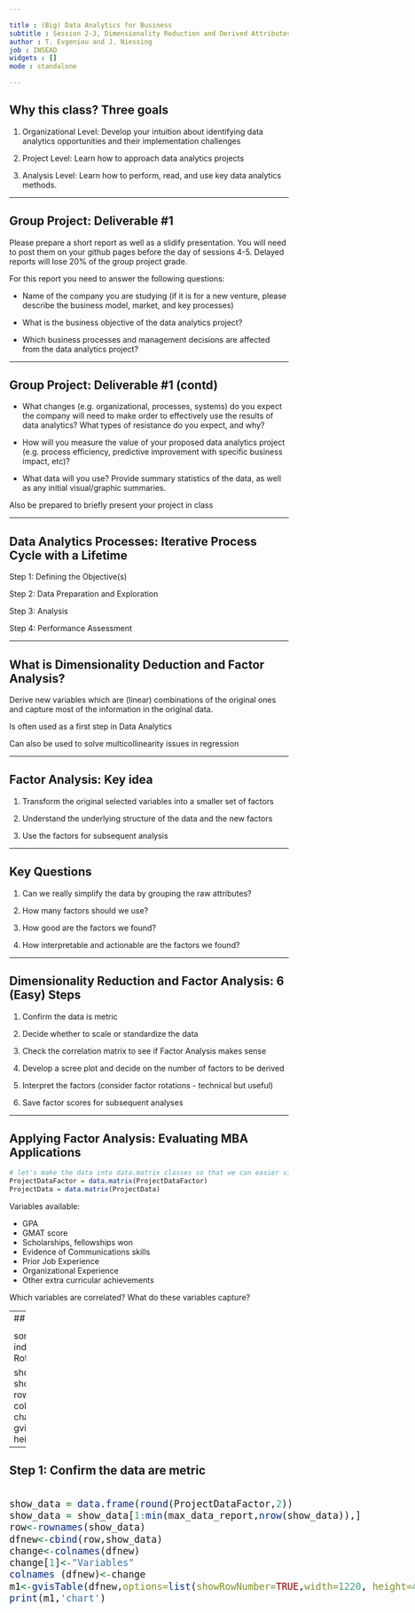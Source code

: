 ```yaml
---

title : (Big) Data Analytics for Business
subtitle : Session 2-3, Dimensionality Reduction and Derived Attributes (Technical Slides)
author : T. Evgeniou and J. Niessing
job : INSEAD
widgets : []
mode : standalone 

---
```


## Why this class? Three goals
  
  
1. Organizational Level: Develop your intuition about identifying data analytics opportunities and their implementation challenges  
  
  
2. Project Level: Learn how to approach data analytics projects  
  
  
3. Analysis Level: Learn how to perform, read, and use key data analytics methods.

---

## Group Project: Deliverable #1

Please prepare a short report  as well as  a slidify presentation. You will need to post them on your  github pages before the day of sessions 4-5. Delayed reports will lose 20% of the group project grade. 

For this report you need to answer the following questions:

- Name of the company you are studying (if it is for a new venture, please describe the business model, market, and key processes)

- What is the business objective of the data analytics project? 

- Which business processes and management decisions are affected from the data analytics project?

---

## Group Project: Deliverable #1 (contd)

- What changes (e.g. organizational, processes, systems) do you expect the company will need to make order to effectively use the results of data analytics? What types of resistance do you expect, and why?

- How will you measure the value of your proposed data analytics project (e.g. process efficiency, predictive improvement with specific business impact, etc)?  

- What data will you use? Provide summary statistics of the data, as well as any initial visual/graphic summaries.

Also be prepared to briefly present your project in class 

---

## Data Analytics Processes: Iterative Process Cycle with a Lifetime


  
Step 1: Defining the Objective(s)  
  
  
Step 2: Data Preparation and Exploration
  
  
Step 3: Analysis
  
  
Step 4: Performance Assessment



---

## What is Dimensionality Deduction and Factor Analysis?

Derive new  variables which are (linear) combinations of the original ones and capture most of the information in the original data. 

Is often used as a first step in Data Analytics

Can also be used to solve multicollinearity issues in regression

---

## Factor Analysis: Key idea


1. Transform the original selected variables into a smaller set of factors

2. Understand the underlying structure of the data and the new factors

3. Use the factors for subsequent analysis


---

## Key Questions

1. Can we really simplify the data by grouping the raw attributes?

2. How many factors should we use?

3. How good are the factors we found?

4. How interpretable and actionable are the factors we found? 

---

## Dimensionality Reduction and Factor Analysis: 6 (Easy) Steps

1. Confirm the data is metric 

2. Decide whether to scale or standardize the data

3. Check the correlation matrix to see if Factor Analysis makes sense

4. Develop a scree plot and decide on the number of factors to be derived

5. Interpret the factors (consider factor rotations - technical but useful)

6. Save factor scores for subsequent analyses

---

## Applying Factor Analysis: Evaluating MBA Applications

```r
# let's make the data into data.matrix classes so that we can easier visualize them
ProjectDataFactor = data.matrix(ProjectDataFactor)
ProjectData = data.matrix(ProjectData)
```

Variables available:

* GPA
* GMAT score
* Scholarships, fellowships won
* Evidence of Communications skills 
* Prior Job Experience
* Organizational Experience
* Other extra curricular achievements

Which variables are correlated? What do these variables capture?

---
## Example Factors

<style>
.wrapper{
height: 120%;
width: 900px;
overflow: auto;
}
</style>
<div class="wrapper" style="font-size:20px;">
<div class="row">
<div class="col-md-3">
```r
Rotated_Results<-principal(ProjectDataFactor, nfactors=max(factors_selected), rotate=rotation_used,score=TRUE)
Rotated_Factors<-round(Rotated_Results$loadings,2)
Rotated_Factors<-as.data.frame(unclass(Rotated_Factors))
colnames(Rotated_Factors)<-paste("Component",1:ncol(Rotated_Factors),sep=" ")

sorted_rows <- sort(Rotated_Factors[,1], decreasing = TRUE, index.return = TRUE)$ix
Rotated_Factors <- Rotated_Factors[sorted_rows,]

show_data <- Rotated_Factors 
#show_data = show_data[1:min(max_data_report,nrow(show_data)),]
row<-rownames(show_data)
dfnew<-cbind(row,show_data)
change<-colnames(dfnew)
change[1]<-"Variables"
colnames (dfnew)<-change
m1<-gvisTable(dfnew,options=list(showRowNumber=TRUE,width=1220, height=400,allowHTML=TRUE,page='disable'))
print(m1,'chart')
```
</div>
</div>
</div>

---

## Step 1: Confirm the data are metric 


<style>
.wrapper{
height: 120%;
width: 900px;
overflow: auto;
}
</style>
<div class="wrapper" style="font-size:20px;">
<div class="row">
<div class="col-md-3">
```r
show_data = data.frame(round(ProjectDataFactor,2))
show_data = show_data[1:min(max_data_report,nrow(show_data)),]
row<-rownames(show_data)
dfnew<-cbind(row,show_data)
change<-colnames(dfnew)
change[1]<-"Variables"
colnames (dfnew)<-change
m1<-gvisTable(dfnew,options=list(showRowNumber=TRUE,width=1220, height=400,allowHTML=TRUE,page='disable'))
print(m1,'chart')
```
</div>
</div>
</div>

---

## Step 2: Decide whether to scale or standardize the data: Summary Statistics

<style>
.wrapper{
height: 120%;
width: 900px;
overflow: auto;
}
</style>
<div class="wrapper" style="font-size:20px;">
<div class="row">
<div class="col-md-3">
```r
show_data = data.frame(round(my_summary(ProjectDataFactor),2))
#show_data = show_data[1:min(max_data_report,nrow(show_data)),]
row<-rownames(show_data)
dfnew<-cbind(row,show_data)
change<-colnames(dfnew)
change[1]<-"Variables"
colnames (dfnew)<-change
m1<-gvisTable(dfnew,options=list(showRowNumber=TRUE,width=1220, height=400,allowHTML=TRUE,page='disable'))
print(m1,'chart')
```
</div>
</div>
</div>


---

## Data Standardization: Example Code

```r
ProjectDatafactor_scaled=apply(ProjectDataFactor,2, function(r) {
  if (sd(r)!=0) { 
    res=(r-mean(r))/sd(r) 
    } else { 
      res=0*r; res
      }
  })
```

---

## Standardized Data: Summary Statistics

<style>
.wrapper{
height: 120%;
width: 900px;
overflow: auto;
}
</style>
<div class="wrapper" style="font-size:20px;">
<div class="row">
<div class="col-md-3">
```r
show_data = data.frame(round(my_summary(ProjectDatafactor_scaled),2))
#show_data = show_data[1:min(max_data_report,nrow(show_data)),]
row<-rownames(show_data)
dfnew<-cbind(row,show_data)
change<-colnames(dfnew)
change[1]<-"Variables"
colnames (dfnew)<-change
m1<-gvisTable(dfnew,options=list(showRowNumber=TRUE,width=1220, height=400,allowHTML=TRUE,page='disable'))
print(m1,'chart')
```
</div>
</div>
</div>

---


## Step 3:  Check correlation matrix to see if Factor Analysis makes sense

<style>
.wrapper{
height: 120%;
width: 900px;
overflow: auto;
}
</style>
<div class="wrapper" style="font-size:20px;">
<div class="row">
<div class="col-md-3">
```r
thecor = round(cor(ProjectDataFactor),2)
colnames(thecor)<-colnames(thecor)
rownames(thecor)<-rownames(thecor)
## printing the result in a clean-slate table
#cat(renderHeatmapX(thecor, border=1,center = 0,vrange_up = 1, vrange_down = 1))
cat(renderHeatmapX(thecor, border=1))
```
</div>
</div>
</div>

---

## Step 4. Develop a scree plot and decide on the number of factors to be derived

For the method considered here (Principal Component Analysis):
* If there are n variables we will have n factors in total
* First factor will explain most of the variance, second next and so on.

Eigenvalues and Variance Explained by Factors
* each factor will have an associated eigenvalue -  which corresponds to the amount of variance explained by that factor
* with standardized variables each variable has a variance of 1, and the sum of all eigenvalues with n raw attributes is n
* we would like to capture as much of the total variance as possible, while keeping as few factors as possible

--- 

## How Many Factors? Eigenvalues and Variance Explained


<br>
<style>
.wrapper{
height: 120%;
width: 900px;
overflow: auto;
}
</style>
<div class="wrapper" style="font-size:20px;">
<div class="row">
<div class="col-md-3">
```r
Variance_Explained_Table_results<-PCA(ProjectDataFactor, graph=FALSE)
Variance_Explained_Table<-Variance_Explained_Table_results$eig
Variance_Explained_Table_copy<-Variance_Explained_Table

row=1:nrow(Variance_Explained_Table)
name<-paste("Component No:",row,sep="")
Variance_Explained_Table<-cbind(name,Variance_Explained_Table)
Variance_Explained_Table<-as.data.frame(Variance_Explained_Table)
colnames(Variance_Explained_Table)<-c("Components", "Eigenvalue", "Percentage_of_explained_variance", "Cumulative_percentage_of_explained_variance")

m<-gvisTable(Variance_Explained_Table,options=list(width=1200, height=400,allowHTML=TRUE,page='disable'),formats=list(Eigenvalue="#.##",Percentage_of_explained_variance="#.##",Cumulative_percentage_of_explained_variance="#.##"))
print(m,'chart')
```
</div>
</div>
</div>

--- 

## How Many Factors? Scree Plot

```r

eigenvalues  <- Variance_Explained_Table[,2]
df           <- cbind(as.data.frame(eigenvalues), c(1:length(eigenvalues)), rep(1, length(eigenvalues)))
colnames(df) <- c("eigenvalues", "components", "abline")
Line         <- gvisLineChart(as.data.frame(df), xvar="components", yvar=c("eigenvalues","abline"), options=list(title='Scree plot', legend="right", width=900, height=500, hAxis="{title:'Number of Components', titleTextStyle:{color:'black'}}", vAxes="[{title:'Eigenvalues'}]",  series="[{color:'green',pointSize:3, targetAxisIndex: 0}]"))
print(Line, 'chart')
```

```r
if (factor_selectionciterion == "eigenvalue")
  factors_selected = sum(Variance_Explained_Table_copy[,1] >= 1)
if (factor_selectionciterion == "variance")
  factors_selected = 1:head(which(Variance_Explained_Table_copy[,"cumulative percentage of variance"]>= minimum_variance_explained),1)
if (factor_selectionciterion == "manual")
  factors_selected = manual_numb_factors_used

```

--- 

## How many factors?

Three criteria to use:

* Eigenvalue > 1
* Cumulative variance explained
* "Elbow" in the Scree plot

Using the `r factor_selectionciterion` criterion we select `r factors_selected` factors. 

--- 

## Step 5. Interpret the factors 

Rotated Selected Factors using the `r rotation_used` rotation.

<style>
.wrapper{
height: 120%;
width: 900px;
overflow: auto;
}
</style>
<div class="wrapper" style="font-size:20px;">
<div class="row">
<div class="col-md-3">
```r
Rotated_Results<-principal(ProjectDataFactor, nfactors=max(factors_selected), rotate=rotation_used,score=TRUE)
Rotated_Factors<-round(Rotated_Results$loadings,2)
Rotated_Factors<-as.data.frame(unclass(Rotated_Factors))
colnames(Rotated_Factors)<-paste("Component",1:ncol(Rotated_Factors),sep=" ")

sorted_rows <- sort(Rotated_Factors[,1], decreasing = TRUE, index.return = TRUE)$ix
Rotated_Factors <- Rotated_Factors[sorted_rows,]

show_data <- Rotated_Factors 
#show_data = show_data[1:min(max_data_report,nrow(show_data)),]
row<-rownames(show_data)
dfnew<-cbind(row,show_data)
change<-colnames(dfnew)
change[1]<-"Variables"
colnames (dfnew)<-change
m1<-gvisTable(dfnew,options=list(showRowNumber=TRUE,width=1220, height=400,allowHTML=TRUE,page='disable'))
print(m1,'chart')
```
</div>
</div>
</div>

---

## For visualization, let's supress the small numbers...

<br>

<style>
.wrapper{
height: 120%;
width: 900px;
overflow: auto;
}
</style>
<div class="wrapper" style="font-size:20px;">
<div class="row">
<div class="col-md-3">
```r
Rotated_Factors_thres <- Rotated_Factors
Rotated_Factors_thres[abs(Rotated_Factors_thres) < MIN_VALUE]<-NA
colnames(Rotated_Factors_thres)<- colnames(Rotated_Factors)
rownames(Rotated_Factors_thres)<- rownames(Rotated_Factors)

show_data <- Rotated_Factors_thres 
#show_data = show_data[1:min(max_data_report,nrow(show_data)),]
row<-rownames(show_data)
dfnew<-cbind(row,show_data)
change<-colnames(dfnew)
change[1]<-"Variables"
colnames (dfnew)<-change
m1<-gvisTable(dfnew,options=list(showRowNumber=TRUE,width=1220, height=400,allowHTML=TRUE,page='disable'))
print(m1,'chart')
```
</div>
</div>
</div>

---

## What Factor Loads "Look Good"? Three Technical Quality Criteria

1. For each factor (column) only a few loadings are large (in absolute value)

2. For each raw attribute (row) only a few loadings are large (in absolute value)

3. Any pair of factors (columns) should have different "patterns" of loading

---

## Step 6. Save factor scores for subsequent analyses

<br>

<style>
.wrapper{
height: 120%;
width: 900px;
overflow: auto;
}
</style>
<div class="wrapper" style="font-size:20px;">
<div class="row">
<div class="col-md-3">
```r
NEW_ProjectData <- round(Rotated_Results$scores[,1:factors_selected,drop=F],2)
colnames(NEW_ProjectData)<-paste("Derived Variable (Factor)",1:ncol(NEW_ProjectData),sep=" ")

if (factors_selected >=2){ 
  
  show_data <- as.data.frame(NEW_ProjectData) 
  show_data = show_data[1:min(max_data_report,nrow(show_data)),]
  row<-rownames(show_data)
  dfnew<-cbind(row,show_data)
  change<-colnames(dfnew)
  change[1]<-"Observation"
  colnames (dfnew)<-change
  m1<-gvisTable(dfnew,options=list(showRowNumber=TRUE,width=1220, height=400,allowHTML=TRUE,page='disable'))
  print(m1,'chart')
  
  } else {
    print(xtable(NEW_ProjectData, caption="Only 1 derived variable generated", digits=3), type="html",html.table.attributes="class='table table-striped table-hover table-bordered'", caption.placement="top", comment=FALSE, include.rownames=TRUE, include.colnames=TRUE)
    }
```
</div>
</div>
</div>

---

## Using the Factor Scores: Perceptual Maps

```r

if(ncol(NEW_ProjectData) >= 2) {
  df1  <- cbind(NEW_ProjectData[, 1], NEW_ProjectData[, 2])
  df1  <- as.data.frame(df1)
  sca1 <- gvisScatterChart(df1, options=list(legend="none",
                                             lineWidth=0, pointSize=8, hAxis.title="Derived Variable (Factor) 2",
                                             title="Data Visualization Using the top 2 Derived Attributes (Factors)", vAxis="{title:'Derived Variable (Factor) 1'}",
                                             hAxis="{title:'Derived Variable (Factor) 2'}", width=900, height=500))
  print(sca1,'chart')
  } else {
    df2  <- cbind(NEW_ProjectData[, 1], ProjectData[, 1])
    df2  <- as.data.frame(df2)
    sca2 <- gvisScatterChart(df2, options=list(legend="none",
                                               lineWidth=0, pointSize=12, hAxis.title="Derived Variable (Factor) 1",
                                               title="Only 1 Derived Variable: Using Initial Variable", vAxis="{title:'Derived Variable (Factor) 1'}",
                                               hAxis="{title:'Initial Variable (Factor) 1'}", width=900, height=800))
    print(sca2,'chart')
    }

```

---

## Factor Analysis: Some (Technical) Concepts 

1. Correlation
2. Variance explained (eigenvalues)
3. Scree plot
4. `r rotation_used` rotation
5. Factor Loadings ("components")
6. Factor scores

---

## Key Questions

1. How many factors should we use? Why? Quantitative and Qualitative criteria

2. How can we name and interpret the factors? 

3. What are some issues to consider? 

---

## Next Class: Cluster Analysis for Segmentation

```r
## using dummy data to recreate cluster segmentation graphics
library(vegan)
require(vegan)
data(dune)
# kmeans
kclus <- kmeans(dune,centers= 4, iter.max=1000)
# distance matrix
dune_dist <- dist(dune,method="euclidian")
# Multidimensional scaling
cmd <- cmdscale(dune_dist)
```

```r
# plot MDS, with colors by groups from kmeans
groups <- levels(factor(kclus$cluster))
ordiplot(cmd, type = "n")
cols <- c("steelblue", "darkred", "darkgreen", "pink")
for(i in seq_along(groups)){
  points(cmd[factor(kclus$cluster) == groups[i], ], col = cols[i], pch = 16)
  }

# add spider and hull
ordispider(cmd, factor(kclus$cluster), label = TRUE)
ordihull(cmd, factor(kclus$cluster), lty = "dotted")
```
